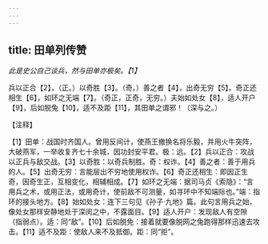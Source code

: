 ```yaml
---
---
---
```

title: 田单列传赞
---



*此是史公自己谈兵，然与田单亦极矣。【1】*

兵以正合【2】，（正。）以奇胜【3】。（奇。）善之者【4】，出奇无穷【5】。奇正还相生【6】，如环之无端【7】。（奇正，正奇，无穷。）夫始如处女【8】，适人开户【9】，后如脱兔【10】，适不及距【11】，其田单之谓邪！（深与之。）

【注释】

【1】田单：战国时齐国人。曾用反间计，使燕王撤换名将乐毅，并用火牛突阵，大破燕军，一举收复齐七十余城，因功封安平君。极：远。【2】兵以正合：攻战以正兵与敌交战。【3】以奇胜：以奇兵制胜。奇：权诈。【4】善之者：善于用兵的人。【5】出奇无穷：言能层出不穷地使用权诈。【6】奇正还相生：即因正生奇，因奇生正，互相变化，相辅相成。【7】如环之无端：据司马贞《索隐》：“言用兵之术，或用正法，或用奇计，使前敌不可测量，如寻环中不知端际也。”端：指环的接头地方。【8】始如处女：连下三句见《孙子·九地》篇。此句言用兵之始，像处女那样安静地处于深闵之中，不露面目。【9】适人开户：发现敌人有空隙（指弱点）。适：同“敌”。【10】后如脱免：接着就要像脱网之兔跑得那样迅速去攻击。【11】适不及距：使敌人来不及抵御。距：同“拒”。
